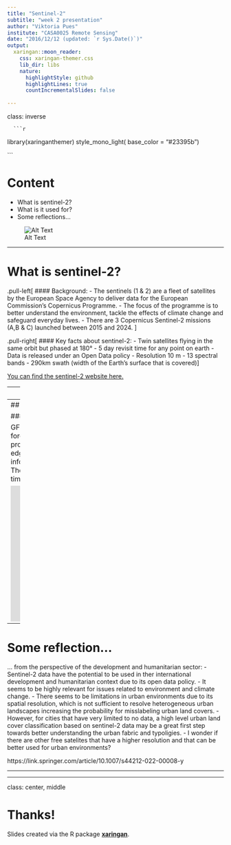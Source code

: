 ```yaml
---
title: "Sentinel-2"
subtitle: "week 2 presentation"
author: "Viktoria Pues"
institute: "CASA0025 Remote Sensing"
date: "2016/12/12 (updated: `r Sys.Date()`)"
output:
  xaringan::moon_reader:
    css: xaringan-themer.css
    lib_dir: libs
    nature:
      highlightStyle: github
      highlightLines: true
      countIncrementalSlides: false
      
---
```

class: inverse

      ```r
library(xaringanthemer)
style_mono_light(
  base_color = "#23395b")
  
```

# Content 
- What is sentinel-2?
- What is it used for?
- Some reflections... 

![Alt Text](https://www.esa.int/eologos/images/sentinel-2.jpg)

---

# What is sentinel-2?

.pull-left[
#### Background: 
  - The sentinels (1 & 2) are a fleet of satellites by the European Space Agency to deliver data for the European Commission’s Copernicus Programme.
- The focus of the programme is to better understand the environment, tackle the effects of climate change and safeguard everyday lives. 
- There are 3 Copernicus Sentinel-2 missions (A,B & C) launched between 2015 and 2024. 
]

.pull-right[
  #### Key facts about sentinel-2: 
- Twin satellites flying in the same orbit but phased at 180°
- 5 day revisit time for any point on earth 
- Data is released under an Open Data policy
- Resolution 10 m 
- 13 spectral bands
- 290km swath (width of the Earth's surface that is covered)
]

[You can find the sentinel-2 website here.](https://www.esa.int/Applications/Observing_the_Earth/Copernicus/Sentinel-2)

---
# How is sentinel-2 data used? 

Sentinel-2 data is often used for environmental and climate change monitoring:  
- Agricultural applications such as crop monitoring and management, 
- Vegetation and forest monitoring (e.g. leaf area index, chlorophyll concentration, carbon mass estimations), 
- Monitoring land cover change for environmental monitoring, 
- Observation of coastal zones (marine environmental monitoring, coastal zone mapping), 
- Inland water monitoring, 
- Glacier monitoring, ice extent and snow cover mapping.

---
## Example use cases of Sentinel-2 

#### Global Forest Watch (GFW)

GFW is a non profit organisation dedicated to protecting the world's forests, e.g. against fires aand deforestation. It is an online platform that provides data and tools for monitoring forests. By harnessing cutting-edge technology, GFW allows anyone to access near real-time information about where and how forests are changing around the world. The plotform uses sentinel-2 imagery to show changes in forest over time. Check out the video to learn more. 


<iframe width="560" height="315" src="https://www.youtube.com/embed/lTG-0brb98I?si=NdbhFndvU2o4r3K2" title="YouTube video player" frameborder="0" allow="accelerometer; autoplay; clipboard-write; encrypted-media; gyroscope; picture-in-picture; web-share" allowfullscreen></iframe>

---
# Some reflection... 

... from the perspective of the development and humanitarian sector: 
- Sentinel-2 data have the potential to be used in ther international development and humanitarian context due to its open data policy. 
- It seems to be highly relevant for issues related to environment and climate change. 
- There seems to be limitations in urban environments due to its spatial resolution, which is not sufficient to resolve heterogeneous urban landscapes increasing the probability for misslabeling urban land covers. 
- However, for cities that have very limited to no data, a high level urban land cover classification based on sentinel-2 data may be a great first step towards better understanding the urban fabric and typoligies.
- I wonder if there are other free satelites that have a higher resolution and that can be better used for urban environments? 

https://link.springer.com/article/10.1007/s44212-022-00008-y


---



---

class: center, middle

# Thanks!

Slides created via the R package [**xaringan**](https://github.com/yihui/xaringan).

